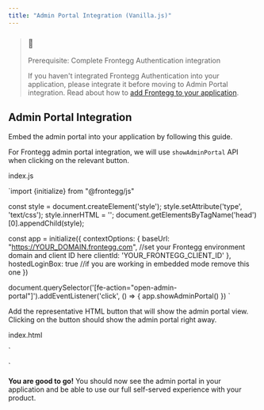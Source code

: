 ```yaml
---
title: "Admin Portal Integration (Vanilla.js)"
---
```


> ### 📘
> 
> Prerequisite: Complete Frontegg Authentication integration
> 
> If you haven't integrated Frontegg Authentication into your application, please integrate it before moving to Admin Portal integration. Read about how to [add Frontegg to your application](/docs/adding-frontegg-to-your-app).

## Admin Portal Integration

Embed the admin portal into your application by following this guide.  
  
For Frontegg admin portal integration, we will use `showAdminPortal` API when clicking on the relevant button.

  
index.js

`import {initialize} from "@frontegg/js"

const style = document.createElement('style');
style.setAttribute('type', 'text/css');
style.innerHTML = '';
document.getElementsByTagName('head')[0].appendChild(style);

const app = initialize({
  contextOptions: {
    baseUrl: "https://YOUR_DOMAIN.frontegg.com", //set your Frontegg environment domain and client ID here
    clientId: 'YOUR_FRONTEGG_CLIENT_ID'
  },
  hostedLoginBox: true //if you are working in embedded mode remove this one
})

document.querySelector('[fe-action="open-admin-portal"]').addEventListener('click', () => {
  app.showAdminPortal()
})
`

Add the representative HTML button that will show the admin portal view. Clicking on the button should show the admin portal right away.

index.html

`<!DOCTYPE html>
<html lang="en">
<head>
    <meta charset="UTF-8">
    <title>Title</title>
    <style>
        button {
            border-radius: 4px;
            background: dodgerblue;
            color: white;
            border: 0;
            padding: 8px 16px;
        }
    </style>
</head>
<body>

<div id="app-root" style="display: none">
    <h1>This is Frontegg Integration in Vanilla Javascript </h1>
    <button fe-action="open-admin-portal" fe-state="isAuthenticated">Open AdminPortal</button>
</div>
<script src="/bundle.js"></script>
</body>
</html>
`

**You are good to go!**  You should now see the admin portal in your application and be able to use our full self-served experience with your product.